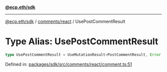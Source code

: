 [**@ecp.eth/sdk**](../../../index.mdx)

***

[@ecp.eth/sdk](/sdk-reference/index.mdx) / [comments/react](/sdk-reference/comments/react/index.mdx) / UsePostCommentResult

# Type Alias: UsePostCommentResult

```ts
type UsePostCommentResult = UseMutationResult<PostCommentResult, Error, UsePostCommentParams>;
```

Defined in: [packages/sdk/src/comments/react/comment.ts:51](https://github.com/ecp-eth/comments-monorepo/blob/main/packages/sdk/src/comments/react/comment.ts#L51)
